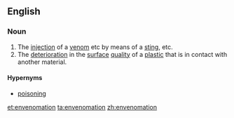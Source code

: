 ==English==

===Noun===
{{wikipedia}}
{{en-noun|s|-}}

# The [[injection]] of a [[venom]] etc by means of a [[sting]], etc.
# The [[deterioration]] in the [[surface]] [[quality]] of a [[plastic]] that is in contact with another material.

====Hypernyms====
* [[poisoning]]

[[et:envenomation]]
[[ta:envenomation]]
[[zh:envenomation]]